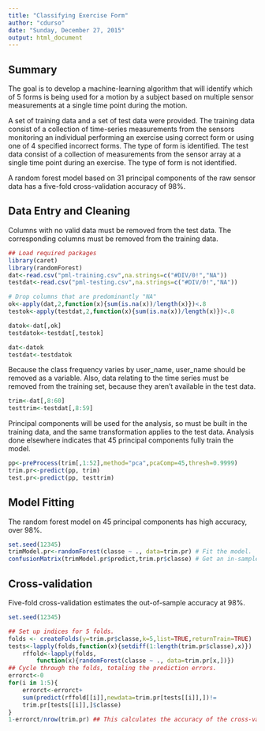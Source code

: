 ```yaml
---
title: "Classifying Exercise Form"
author: "cdurso"
date: "Sunday, December 27, 2015"
output: html_document
---
```


## Summary

The goal is to develop a machine-learning algorithm that will identify which of 5 forms is being used for a motion by a subject based on multiple sensor measurements at a single time point during the motion. 

A set of training data and a set of test data were provided. The training data consist of a collection of time-series measurements from the sensors monitoring an individual performing an exercise using correct form or using one of 4 specified incorrect forms. The type of form is identified. The test data consist of a collection of measurements from the sensor array at a single time point during an exercise. The type of form is not identified.

A random forest model based on 31 principal components of the raw sensor data has a five-fold cross-validation accuracy of 98%.

## Data Entry and Cleaning

Columns with no valid data must be removed from the test data. The corresponding columns must be removed from the training data.

```r
## Load required packages
library(caret)
library(randomForest)
dat<-read.csv("pml-training.csv",na.strings=c("#DIV/0!","NA"))
testdat<-read.csv("pml-testing.csv",na.strings=c("#DIV/0!","NA"))

# Drop columns that are predominantly "NA"
ok<-apply(dat,2,function(x){sum(is.na(x))/length(x)})<.8
testok<-apply(testdat,2,function(x){sum(is.na(x))/length(x)})<.8

datok<-dat[,ok]
testdatok<-testdat[,testok] 

dat<-datok
testdat<-testdatok
```

Because the class frequency varies by user_name, user_name should be removed as a variable. Also, data relating to the time series must be removed from the training set, because they aren't available in the test data.


```r
trim<-dat[,8:60]
testtrim<-testdat[,8:59]
```

Principal components will be used for the analysis, so must be built in the training data, and the same transformation applies to the test data. Analysis done elsewhere indicates that 45 principal components fully train the model.

```r
pp<-preProcess(trim[,1:52],method="pca",pcaComp=45,thresh=0.9999)
trim.pr<-predict(pp, trim)
test.pr<-predict(pp, testtrim)
```

## Model Fitting

The random forest model on 45 principal components has high accuracy, over 98%.

```r
set.seed(12345)
trimModel.pr<-randomForest(classe ~ ., data=trim.pr) # Fit the model.
confusionMatrix(trimModel.pr$predict,trim.pr$classe) # Get an in-sample error summary.
```

## Cross-validation

Five-fold cross-validation estimates the out-of-sample accuracy at 98%.

```r
set.seed(12345)

## Set up indices for 5 folds.
folds <- createFolds(y=trim.pr$classe,k=5,list=TRUE,returnTrain=TRUE)
tests<-lapply(folds,function(x){setdiff(1:length(trim.pr$classe),x)})
  	rffold<-lapply(folds,
		function(x){randomForest(classe ~ ., data=trim.pr[x,])})
## Cycle through the folds, totaling the prediction errors.
errorct<-0
for(i in 1:5){
	errorct<-errorct+
	sum(predict(rffold[[i]],newdata=trim.pr[tests[[i]],])!=
	trim.pr[tests[[i]],]$classe)
}
1-errorct/nrow(trim.pr) ## This calculates the accuracy of the cross-validated predictions.
```

